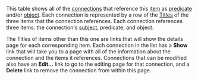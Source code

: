 <!-- Copyright (c)  2011  Glen E. Ivey
     Permission is granted to copy, distribute and/or modify this document
     under the terms of the GNU Free Documentation License, Version 1.3;
     with no Invariant Sections, no Front-Cover Texts, and no Back-Cover Texts.
     A copy of the license is in the file COPYING.DOCUMENTATION
  -->
This table shows all of the [http://wiki.wontology.org/wiki/help.php?title=Help:GlossaryAtoO#anchor_Connection connections] that reference this [http://wiki.wontology.org/wiki/help.php?title=Help:GlossaryAtoO#anchor_Item item] as [http://wiki.wontology.org/wiki/help.php?title=Help:GlossaryAtoO#anchor_Predicate predicate] and/or [http://wiki.wontology.org/wiki/help.php?title=Help:GlossaryAtoO#anchor_Object object].  Each connection is represented by a row of the [http://wiki.wontology.org/wiki/help.php?title=Help:GlossaryPtoZ#anchor_Title Titles] of the three items that the connection references.  Each connection references three items: the connection's [http://wiki.wontology.org/wiki/help.php?title=Help:GlossaryAtoO#anchor_Subject subject], predicate, and object.

The Titles of items other than this one are links that will show the details page for each corresponding item.  Each connection in the list has a '''Show''' link that will take you to a page with all of the information about the connection and the items it references.  Connections that can be modified also have an '''Edit...''' link to go to the editing page for that connection, and a '''Delete''' link to remove the connection from within this page.
